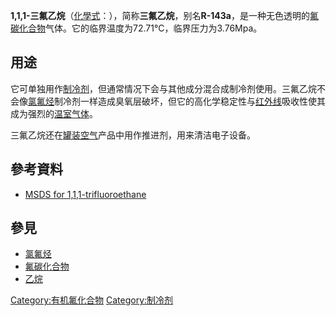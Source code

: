 {{multiple issues|
{{expert|subject=化學}}
{{expand|time=2014-09-29}}
}}

{{chembox
| verifiedrevid = 401756121
|   ImageFile = trifluoroethane.png
|   ImageSize =
|   IUPACName = 1,1,1-Trifluoroethane
|   OtherNames = Methylfluoroform, 1,1,1-Trifluoroform, R-143a, HFC-143a, UN 2035
| Section1 = {{Chembox Identifiers
|   ChemSpiderID_Ref = {{chemspidercite|correct|chemspider}}
| ChemSpiderID = 9484
| InChIKey = UJPMYEOUBPIPHQ-UHFFFAOYAD
| StdInChI_Ref = {{stdinchicite|correct|chemspider}}
| StdInChI = 1S/C2H3F3/c1-2(3,4)5/h1H3
| StdInChIKey_Ref = {{stdinchicite|correct|chemspider}}
| StdInChIKey = UJPMYEOUBPIPHQ-UHFFFAOYSA-N
| CASNo_Ref = {{cascite|correct|CAS}}
| CASNo = 420-46-2
|   EINECS = 206-996-5
|   PubChem = 9868
|   SMILES = FC(F)(F)C
|   InChI = 1/C2H3F3/c1-2(3,4)5/h1H3
  }}
| Section2 = {{Chembox Properties
|   Formula = C<sub>2</sub>H<sub>3</sub>F<sub>3</sub>
|   MolarMass = 84.04
|   Appearance = 无色气体
|   Density = 3.7 kg/m<sup>3</sup> (gas)
|   MeltingPt = -111 °C
|   BoilingPt = -47.6 °C
|   Solubility =
|   VaporPressure = 11 200 hPa (20 °C)
  }}
| Section7 = {{Chembox Hazards
|   EUClass = 极度可燃 ('''F+''')
|   MainHazards =
|   FlashPt =
|   Autoignition =
|   RPhrases = {{R12}}
|   SPhrases = {{S9}}, {{S16}}, {{S33}}
  }}
}}

'''1,1,1-三氟乙烷'''（[[化學式|化學式]]：{{化學式|碳|2|氫|3|氟|3|link=}}），简称'''三氟乙烷'''，别名'''R-143a'''，是一种无色透明的[[氟碳化合物|氟碳化合物]]气体。它的临界温度为72.71°C，临界压力为3.76Mpa。

==用途==
它可单独用作[[制冷剂|制冷剂]]，但通常情况下会与其他成分混合成制冷剂使用。三氟乙烷不会像[[氯氟烃|氯氟烃]]制冷剂一样造成臭氧层破坏，但它的高化学稳定性与[[红外线|红外线]]吸收性使其成为强烈的[[温室气体|温室气体]]。

三氟乙烷还在[[罐装空气|罐装空气]]产品中用作推进剂，用来清洁电子设备。

== 參考資料 ==
*[http://encyclopedia.airliquide.com/sds/en/118_AL_EN.pdf MSDS for 1,1,1-trifluoroethane]{{dead link|date=十一月 2017 |bot=InternetArchiveBot }}

==參見==
*[[氯氟烃|氯氟烃]]
*[[氟碳化合物|氟碳化合物]]
*[[乙烷|乙烷]]

{{Organic-compound-stub}}
[[Category:有机氟化合物|Category:有机氟化合物]]
[[Category:制冷剂|Category:制冷剂]]